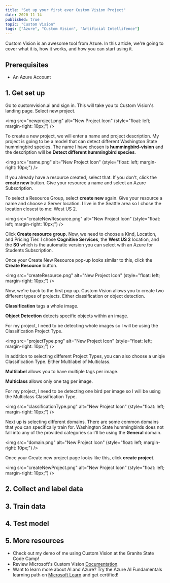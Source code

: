 ```yaml
---
title: "Set up your first ever Custom Vision Project"
date: 2020-11-14
published: true
topic: "Custom Vision"
tags: ["Azure", "Custom Vision", "Artificial Intellifence"]
---
```


Custom Vision is an awesome tool from Azure. In this article, we're going to cover what it is, how it works, and how you can start using it.

## Prerequisites

- An Azure Account

## 1. Get set up

Go to customvision.ai and sign in. This will take you to Custom Vision's landing page. Select new project.

<img src="newproject.png"
     alt="New Project Icon"
     (style="float: left; margin-right: 10px;")
/>

To create a new project, we will enter a name and project description. My project is going to be a model that can detect different Washington State hummingbird species. The name I have chosen is **hummingbird-vision** and the description will be **Detect different hummingbird species**.

<img src="name.png"
     alt="New Project Icon"
     (style="float: left; margin-right: 10px;")
/>

If you already have a resource created, select that. If you don't, click the **create new** button. Give your resource a name and select an Azure Subscription.

To select a Resource Group, select **create new** again. Give your resource a name and choose a Server location. I live in the Seattle area so I chose the location closest to me: West US 2.

<img src="createNewResource.png"
     alt="New Project Icon"
     (style="float: left; margin-right: 10px;")
/>

Click **Create resource group.** Now, we need to choose a Kind, Location, and Pricing Tier. I chose **Cognitive Services**, the **West US 2** location, and the **S0** which is the automatic version you can select with an Azure for Students Subscription.

Once your Create New Resource pop-up looks similar to this, click the **Create Resource** button.

<img src="createResource.png"
     alt="New Project Icon"
     (style="float: left; margin-right: 10px;")
/>

Now, we're back to the first pop up. Custom Vision allows you to create two different types of projects. Either classification or object detection.

**Classification** tags a whole image.

**Object Detection** detects specific objects within an image.

For my project, I need to be detecting whole images so I will be using the Classification Project Type.

<img src="projectType.png"
     alt="New Project Icon"
     (style="float: left; margin-right: 10px;")
/>

In addition to selecting different Project Types, you can also choose a uniqie Classification Type. Either Multilabel of Multiclass.

**Multilabel** allows you to have multiple tags per image.

**Multiclass** allows only one tag per image.

For my project, I need to be detecting one bird per image so I will be using the Multiclass Classification Type.

<img src="classificationType.png"
     alt="New Project Icon"
     (style="float: left; margin-right: 10px;")
/>

Next up is selecting different domains. There are some common domains that you can specifically train for. Washington State hummingbirds does not fall into any of the provided categories so I'll be using the **General** domain.

<img src="domain.png"
     alt="New Project Icon"
     (style="float: left; margin-right: 10px;")
/>

Once your Create new project page looks like this, click **create project**.

<img src="createNewProject.png"
     alt="New Project Icon"
     (style="float: left; margin-right: 10px;")
/>

## 2. Collect and label data

## 3. Train data

## 4. Test model

## 5. More resources

- Check out my demo of me using Custom Vision at the Granite State Code Camp!
- Review Microsoft's Custom Vision [Documentation](https://docs.microsoft.com/en-us/azure/cognitive-services/custom-vision-service/).
- Want to learn more about AI and Azure? Try the Azure AI Fundamentals learning path on [Microsoft Learn](https://docs.microsoft.com/en-us/learn/certifications/azure-ai-fundamentals) and get certified!
